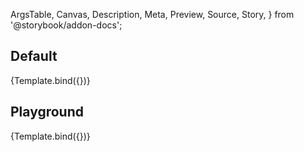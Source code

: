<!-- @prettier -->

  ArgsTable,
  Canvas,
  Description,
  Meta,
  Preview,
  Source,
  Story,
} from '@storybook/addon-docs';


<Meta
  title="Forms (WIP)/FormCheckbox"
  component={FormCheckbox}
  argTypes={argTypes}
/>

<Description of={FormCheckbox} />

## Default

<Canvas>
  <Story
    name="Default"
    args={{
      id: 'primarycheckbox',
      label: 'The label',
    }}
  >
    {Template.bind({})}
  </Story>
</Canvas>

## Playground

<Canvas isColumn>
  <Source language="jsx" story="Playground" />
  <Story
    name="Playground"
    args={{
      id: 'playgroundcheckbox',
      label: 'The label',
    }}
  >
    {Template.bind({})}
  </Story>
  <ArgsTable story="Playground" />
</Canvas>
